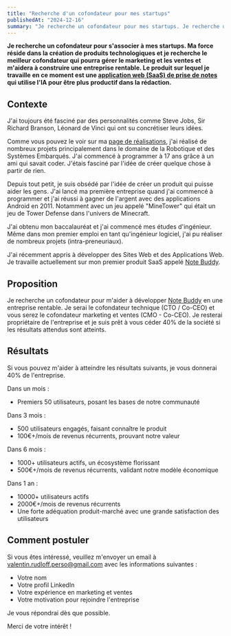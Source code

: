 ```yaml
---
title: "Recherche d'un cofondateur pour mes startups"
publishedAt: "2024-12-16"
summary: "Je recherche un cofondateur pour mes startups. Je recherche un cofondateur passionné par la création de produits et de startups."
---
```


**Je recherche un cofondateur pour s'associer à mes startups. Ma force réside dans la création de produits technologiques et je recherche le meilleur cofondateur qui pourra gérer le marketing et les ventes et m'aidera à construire une entreprise rentable.
Le produit sur lequel je travaille en ce moment est une [application web (SaaS) de prise de notes](/work/note-buddy) qui utilise l'IA pour être plus productif dans la rédaction.**

## Contexte

J'ai toujours été fasciné par des personnalités comme Steve Jobs, Sir Richard Branson, Léonard de Vinci qui ont su concrétiser leurs idées.

Comme vous pouvez le voir sur ma [page de réalisations](/work), j'ai réalisé de nombreux projets principalement dans le domaine de la Robotique et des Systèmes Embarqués. J'ai commencé à programmer à 17 ans grâce à un ami qui savait coder. J'étais fasciné par l'idée de créer quelque chose à partir de rien.

Depuis tout petit, je suis obsédé par l'idée de créer un produit qui puisse aider les gens. J'ai lancé ma première entreprise quand j'ai commencé à programmer et j'ai réussi à gagner de l'argent avec des applications Android en 2011. Notamment avec un jeu appelé "MineTower" qui était un jeu de Tower Defense dans l'univers de Minecraft.

J'ai obtenu mon baccalauréat et j'ai commencé mes études d'ingénieur. Même dans mon premier emploi en tant qu'ingénieur logiciel, j'ai pu réaliser de nombreux projets (intra-preneuriaux).

J'ai récemment appris à développer des Sites Web et des Applications Web. Je travaille actuellement sur mon premier produit SaaS appelé [Note Buddy](/work/note-buddy).

## Proposition

Je recherche un cofondateur pour m'aider à développer [Note Buddy](/work/note-buddy) en une entreprise rentable.
Je serai le cofondateur technique (CTO / Co-CEO) et vous serez le cofondateur marketing et ventes (CMO - Co-CEO).
Je resterai propriétaire de l'entreprise et je suis prêt à vous céder 40% de la société si les résultats attendus sont atteints.

## Résultats

Si vous pouvez m'aider à atteindre les résultats suivants, je vous donnerai 40% de l'entreprise.

Dans un mois :
- Premiers 50 utilisateurs, posant les bases de notre communauté

Dans 3 mois :
- 500 utilisateurs engagés, faisant connaître le produit
- 100€+/mois de revenus récurrents, prouvant notre valeur

Dans 6 mois :
- 1000+ utilisateurs actifs, un écosystème florissant
- 500€+/mois de revenus récurrents, validant notre modèle économique

Dans 1 an :
- 10000+ utilisateurs actifs
- 2000€+/mois de revenus récurrents
- Une forte adéquation produit-marché avec une grande satisfaction des utilisateurs

## Comment postuler

Si vous êtes intéressé, veuillez m'envoyer un email à [valentin.rudloff.perso@gmail.com](mailto:valentin.rudloff.perso@gmail.com) avec les informations suivantes :

- Votre nom
- Votre profil LinkedIn
- Votre expérience en marketing et ventes
- Votre motivation pour rejoindre l'entreprise

Je vous répondrai dès que possible.

Merci de votre intérêt !